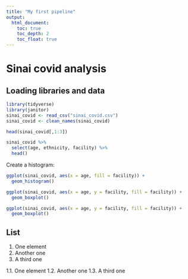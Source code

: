 ```yaml
---
title: "My first pipeline"
output:
  html_document:
    toc: true
    toc_depth: 2
    toc_float: true
---
```




# Sinai covid analysis

## Loading libraries and data

```r
library(tidyverse)
library(janitor)
sinai_covid <- read_csv("sinai_covid.csv")
sinai_covid <- clean_names(sinai_covid)
```

```r
head(sinai_covid[,1:3])
```

```r
sinai_covid %>% 
  select(age, ethnicity, facility) %>% 
  head()
```

Create a histogram:

```r
ggplot(sinai_covid, aes(x = age, fill = facility)) +
  geom_histogram()
```


```r
ggplot(sinai_covid, aes(x = age, y = facility, fill = facility)) +
  geom_boxplot()
```


```r
ggplot(sinai_covid, aes(x = age, y = facility, fill = facility)) +
  geom_boxplot()
```

## List

1. One element
2. Another one 
3. A third one

1.1. One element
1.2. Another one 
1.3. A third one



